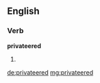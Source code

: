 ==English==

===Verb===
'''privateered'''

# {{en-past of|privateer}}

[[de:privateered]]
[[mg:privateered]]